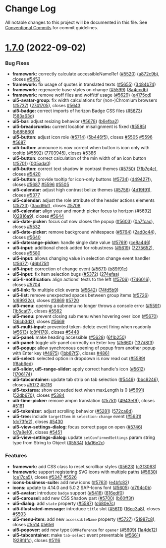 
<Meta title="Docs/Changelog/1.7.0" />



# Change Log

All notable changes to this project will be documented in this file.
See [Conventional Commits](https://conventionalcommits.org) for commit guidelines.

# [1.7.0](https://github.com/SAP/ui5-webcomponents/compare/v1.6.0...v1.7.0) (2022-09-02)


### Bug Fixes

* **framework:** correctly calculate accessibleNameRef ([#5520](https://github.com/SAP/ui5-webcomponents/issues/5520)) ([a872c9b](https://github.com/SAP/ui5-webcomponents/commit/a872c9be58ee38f2d81d65e1a977cf7c80a380fd)), closes [#5452](https://github.com/SAP/ui5-webcomponents/issues/5452)
* **framework:** fix usage of quotes in translated texts ([#5655](https://github.com/SAP/ui5-webcomponents/issues/5655)) ([3484b74](https://github.com/SAP/ui5-webcomponents/commit/3484b74c8ec940c2d5bd9cef72cc4185a703bcd4))
* **framework:** regenarete base styles on change ([#5599](https://github.com/SAP/ui5-webcomponents/issues/5599)) ([8a4ccdb](https://github.com/SAP/ui5-webcomponents/commit/8a4ccdb6d0139b996abcd5fb299232f2370360ee))
* **framework:** remove woff files and woff/ttf usage ([#5629](https://github.com/SAP/ui5-webcomponents/issues/5629)) ([e4175cd](https://github.com/SAP/ui5-webcomponents/commit/e4175cdf000ace65758e75fb70545edd872197b8))
* **ui5-avatar-group:** fix width calculations for (non-)Chromium browsers ([#5737](https://github.com/SAP/ui5-webcomponents/issues/5737)) ([2741705](https://github.com/SAP/ui5-webcomponents/commit/274170508f944d1cbcd3df7e2a66d7cc55a9c2cd)), closes [#5643](https://github.com/SAP/ui5-webcomponents/issues/5643)
* **ui5-badge:** correct imports of horizon Badge CSS files ([#5673](https://github.com/SAP/ui5-webcomponents/issues/5673)) ([583a63d](https://github.com/SAP/ui5-webcomponents/commit/583a63ddc93717fe3a7f047888ca964a53091415))
* **ui5-bar:** adjust resizing behavior ([#5678](https://github.com/SAP/ui5-webcomponents/issues/5678)) ([b6efba2](https://github.com/SAP/ui5-webcomponents/commit/b6efba285ef03c4a873dca92b328cb5c3d1ddf78))
* **ui5-breadcrumbs:** current location misalignment is fixed ([#5585](https://github.com/SAP/ui5-webcomponents/issues/5585)) ([b685860](https://github.com/SAP/ui5-webcomponents/commit/b685860f56ad8669969a5d7df087ea26cdaf8351))
* **ui5-button:** adjust icon role ([#5714](https://github.com/SAP/ui5-webcomponents/issues/5714)) ([5b446f5](https://github.com/SAP/ui5-webcomponents/commit/5b446f52d2634ba400f2fbe2938d48fdd6c056af)), closes [#5505](https://github.com/SAP/ui5-webcomponents/issues/5505) [#5596](https://github.com/SAP/ui5-webcomponents/issues/5596) [#5687](https://github.com/SAP/ui5-webcomponents/issues/5687)
* **ui5-button:** announce is now correct when button is icon only with tooltip ([#5592](https://github.com/SAP/ui5-webcomponents/issues/5592)) ([7703945](https://github.com/SAP/ui5-webcomponents/commit/77039457ce0492894e416cdd0ecac0f9baaf8746)), closes [#5386](https://github.com/SAP/ui5-webcomponents/issues/5386)
* **ui5-button:** correct calculation of the min width of an icon button ([#5701](https://github.com/SAP/ui5-webcomponents/issues/5701)) ([005ada0](https://github.com/SAP/ui5-webcomponents/commit/005ada03f47f9b7657cf714cee4bfe3f6559acc8))
* **ui5-button:** correct text shadow in contrast themes ([#5750](https://github.com/SAP/ui5-webcomponents/issues/5750)) ([7fb7e4c](https://github.com/SAP/ui5-webcomponents/commit/7fb7e4cc4aa7dc6a7566226fc46513441e39cfde)), closes [#5420](https://github.com/SAP/ui5-webcomponents/issues/5420)
* **ui5-button:** provide tooltip for icon-only buttons ([#5734](https://github.com/SAP/ui5-webcomponents/issues/5734)) ([d49427f](https://github.com/SAP/ui5-webcomponents/commit/d49427f4a07d1f1c744bbc8f9964307662718440)), closes [#5687](https://github.com/SAP/ui5-webcomponents/issues/5687) [#5596](https://github.com/SAP/ui5-webcomponents/issues/5596) [#5505](https://github.com/SAP/ui5-webcomponents/issues/5505)
* **ui5-calendar:** adjust high contrast belize themes ([#5756](https://github.com/SAP/ui5-webcomponents/issues/5756)) ([4d19f91](https://github.com/SAP/ui5-webcomponents/commit/4d19f91f13f355f35d97b702fb4c8ccba0118a4b)), closes [#5377](https://github.com/SAP/ui5-webcomponents/issues/5377)
* **ui5-calendar:** adjust the role attribute of the header actions elements ([#5723](https://github.com/SAP/ui5-webcomponents/issues/5723)) ([3acd9bf](https://github.com/SAP/ui5-webcomponents/commit/3acd9bf5b44b1de3d919e46a5292dfbdae2ad340)), closes [#5708](https://github.com/SAP/ui5-webcomponents/issues/5708)
* **ui5-calendar:** align year and month picker focus to horizon ([#5692](https://github.com/SAP/ui5-webcomponents/issues/5692)) ([02816a9](https://github.com/SAP/ui5-webcomponents/commit/02816a944f392aded156d4725fef86f9c5382746)), closes [#5644](https://github.com/SAP/ui5-webcomponents/issues/5644)
* **ui5-date-picker:** focus out now closes the popup ([#5603](https://github.com/SAP/ui5-webcomponents/issues/5603)) ([0a7fcac](https://github.com/SAP/ui5-webcomponents/commit/0a7fcac976f56c3598ebe20af9acde4d8d1cd2d0)), closes [#5532](https://github.com/SAP/ui5-webcomponents/issues/5532)
* **ui5-date-picker:** remove background whitespace ([#5764](https://github.com/SAP/ui5-webcomponents/issues/5764)) ([2ad0c44](https://github.com/SAP/ui5-webcomponents/commit/2ad0c4480fbaea02ea8c5f6c25ab62490bddd641)), closes [#5640](https://github.com/SAP/ui5-webcomponents/issues/5640)
* **ui5-daterange-picker:** handle single date value ([#5769](https://github.com/SAP/ui5-webcomponents/issues/5769)) ([ce8a446](https://github.com/SAP/ui5-webcomponents/commit/ce8a446b32cd56b2e6d547c8f75b1f56b5426c99))
* **ui5-input:** additional check added for robustness ([#5619](https://github.com/SAP/ui5-webcomponents/issues/5619)) ([7275652](https://github.com/SAP/ui5-webcomponents/commit/72756520d7d7183bcee8db94ccd7e0e817024ff5)), closes [#5580](https://github.com/SAP/ui5-webcomponents/issues/5580)
* **ui5-input:** allows changing value in selection change event handler ([#5677](https://github.com/SAP/ui5-webcomponents/issues/5677)) ([46b175f](https://github.com/SAP/ui5-webcomponents/commit/46b175f8a6e1ff52adb6b1bf237e8df5fc482455))
* **ui5-input:** correction of change event ([#5671](https://github.com/SAP/ui5-webcomponents/issues/5671)) ([b89f91c](https://github.com/SAP/ui5-webcomponents/commit/b89f91c0a2f8afb336f2269cc441566b3ebfdd2c))
* **ui5-input:** fix item selection bugs ([#5372](https://github.com/SAP/ui5-webcomponents/issues/5372)) ([274efaa](https://github.com/SAP/ui5-webcomponents/commit/274efaaa212e3152d27665f1809e649a75f67001))
* **ui5-li-notification:** align actions' texts to the left ([#5706](https://github.com/SAP/ui5-webcomponents/issues/5706)) ([f746016](https://github.com/SAP/ui5-webcomponents/commit/f746016d6311080fc189079943c273e7e6e21946)), closes [#5704](https://github.com/SAP/ui5-webcomponents/issues/5704)
* **ui5-link:** fix multiple click events ([#5642](https://github.com/SAP/ui5-webcomponents/issues/5642)) ([74fd5b9](https://github.com/SAP/ui5-webcomponents/commit/74fd5b91fd83bf28c0f4347df92b3721eb11577d))
* **ui5-list:** remove unexpected spaces between group items ([#5726](https://github.com/SAP/ui5-webcomponents/issues/5726)) ([d69932c](https://github.com/SAP/ui5-webcomponents/commit/d69932c02afec12d0b9d6c600459abe1a1673395)), closes [#3869](https://github.com/SAP/ui5-webcomponents/issues/3869) [#5720](https://github.com/SAP/ui5-webcomponents/issues/5720)
* **ui5-menu:** opening a submenu no longer throws a console error ([#5591](https://github.com/SAP/ui5-webcomponents/issues/5591)) ([1b5caf7](https://github.com/SAP/ui5-webcomponents/commit/1b5caf761079017d7edbe4bff2fa9949390896f8)), closes [#5582](https://github.com/SAP/ui5-webcomponents/issues/5582)
* **ui5-menu:** prevent closing sub menu when hovering over icon ([#5670](https://github.com/SAP/ui5-webcomponents/issues/5670)) ([36cb3d2](https://github.com/SAP/ui5-webcomponents/commit/36cb3d20b2c51920f7bb31b2a44895060e456977)), closes [#5669](https://github.com/SAP/ui5-webcomponents/issues/5669)
* **ui5-multi-input:** prevented token-delete event firing when readonly ([#5613](https://github.com/SAP/ui5-webcomponents/issues/5613)) ([c8f4178](https://github.com/SAP/ui5-webcomponents/commit/c8f417819a8628afeff2ca496a4d72335190463e)), closes [#5448](https://github.com/SAP/ui5-webcomponents/issues/5448)
* **ui5-panel:** make heading accessible ([#5628](https://github.com/SAP/ui5-webcomponents/issues/5628)) ([6f1b250](https://github.com/SAP/ui5-webcomponents/commit/6f1b250813d858baaeabada4996daecfb8da9a08))
* **ui5-panel:** toggle ui5-panel correctly on Enter key ([#5660](https://github.com/SAP/ui5-webcomponents/issues/5660)) ([137d8f3](https://github.com/SAP/ui5-webcomponents/commit/137d8f395b7ebd6df2f180a6fcec83bdb959b931))
* **ui5-popup:** allow synchronous opening of popup from another popup with Enter key ([#4975](https://github.com/SAP/ui5-webcomponents/issues/4975)) ([1bb87f5](https://github.com/SAP/ui5-webcomponents/commit/1bb87f5a3ced8b11741deec6e64a6ad6a0af08cf)), closes [#4861](https://github.com/SAP/ui5-webcomponents/issues/4861)
* **ui5-select:** selected option in dropdown is now read out ([#5589](https://github.com/SAP/ui5-webcomponents/issues/5589)) ([f8ab6ed](https://github.com/SAP/ui5-webcomponents/commit/f8ab6ede3ff8ee1b972c0cdeb8399d446b4888b0))
* **ui5-slider, ui5-range-slider:** apply correct handle's icon ([#5612](https://github.com/SAP/ui5-webcomponents/issues/5612)) ([1706174](https://github.com/SAP/ui5-webcomponents/commit/1706174a9f052f293d87338b7cb00241b911d9d4))
* **ui5-tabcontainer:** update tab strip on tab selection ([#5449](https://github.com/SAP/ui5-webcomponents/issues/5449)) ([bbc9246](https://github.com/SAP/ui5-webcomponents/commit/bbc9246647854a4a509a6fe9c368cfd89a9cddb9)), closes [#5172](https://github.com/SAP/ui5-webcomponents/issues/5172) [#5116](https://github.com/SAP/ui5-webcomponents/issues/5116)
* **ui5-textarea:** show exceeded text when maxLength is 0 ([#5691](https://github.com/SAP/ui5-webcomponents/issues/5691)) ([52db670](https://github.com/SAP/ui5-webcomponents/commit/52db67087dfbcd61770755b6220a73fe1fe0195a)), closes [#5384](https://github.com/SAP/ui5-webcomponents/issues/5384)
* **ui5-time-picker:** remove ampm translation ([#5751](https://github.com/SAP/ui5-webcomponents/issues/5751)) ([4943ef9](https://github.com/SAP/ui5-webcomponents/commit/4943ef94683b197e1a3ee6c9995e05187d9b52d2)), closes [#5181](https://github.com/SAP/ui5-webcomponents/issues/5181)
* **ui5-tokenizer:** adjust scrolling behavior ([#5281](https://github.com/SAP/ui5-webcomponents/issues/5281)) ([572ca8d](https://github.com/SAP/ui5-webcomponents/commit/572ca8d58ccb6e189d4874c0f77b8558e1987a70))
* **ui5-tree:** include `targetItem` in `selection-change` event ([#5631](https://github.com/SAP/ui5-webcomponents/issues/5631)) ([dc73fe2](https://github.com/SAP/ui5-webcomponents/commit/dc73fe284ef23200c734f4d62308bd9ace2e0fcf)), closes [#5430](https://github.com/SAP/ui5-webcomponents/issues/5430)
* **ui5-view-settings-dialog:** focus correct page on open ([#5746](https://github.com/SAP/ui5-webcomponents/issues/5746)) ([d7a8e10](https://github.com/SAP/ui5-webcomponents/commit/d7a8e10e069a8d6df8aff4acf2d2de2eaa7d081d)), closes [#5451](https://github.com/SAP/ui5-webcomponents/issues/5451)
* **ui5-view-settings-dialog:** update `setConfirmedSettings` param string type from String to Object ([#5534](https://github.com/SAP/ui5-webcomponents/issues/5534)) ([da16e2c](https://github.com/SAP/ui5-webcomponents/commit/da16e2c6ea44cd4c500931b1ae2db17434391125))


### Features

* **framework:** add CSS class to reset scrollbar styles ([#5623](https://github.com/SAP/ui5-webcomponents/issues/5623)) ([c3f3063](https://github.com/SAP/ui5-webcomponents/commit/c3f306383f971744886b99cc60911dcba924720b))
* **framework:** support registering SVG icons with multiple paths ([#5630](https://github.com/SAP/ui5-webcomponents/issues/5630)) ([ce17ca5](https://github.com/SAP/ui5-webcomponents/commit/ce17ca559ce507b8e10f20d7f80dab48908a8305)), closes [#5347](https://github.com/SAP/ui5-webcomponents/issues/5347) [#5526](https://github.com/SAP/ui5-webcomponents/issues/5526)
* **icons-business-suite:** add new icons ([#5763](https://github.com/SAP/ui5-webcomponents/issues/5763)) ([e4bfc82](https://github.com/SAP/ui5-webcomponents/commit/e4bfc82a555cceb8091f908adb20b9a7a6564800))
* **icons:** update to 4.14.0 and 5.0.2 SAP-Icons font ([#5605](https://github.com/SAP/ui5-webcomponents/issues/5605)) ([d794c0b](https://github.com/SAP/ui5-webcomponents/commit/d794c0b84ea03581cd969a84dc5c05383ec91b60))
* **ui5-avatar:** introduce `badge` support ([#5418](https://github.com/SAP/ui5-webcomponents/issues/5418)) ([816edf0](https://github.com/SAP/ui5-webcomponents/commit/816edf048ddeb67bc6332d85d38bb93431a6b1fb))
* **ui5-carousel:** add new CSS Shadow part ([#5700](https://github.com/SAP/ui5-webcomponents/issues/5700)) ([b60ff3f](https://github.com/SAP/ui5-webcomponents/commit/b60ff3ff0bfd48af58838ef1b40d4bbe5f7cab76))
* **ui5-dialog:** add `state` property ([#5587](https://github.com/SAP/ui5-webcomponents/issues/5587)) ([c680e7c](https://github.com/SAP/ui5-webcomponents/commit/c680e7cb3a1e1cc6e34ff1ac11b106c8314c04e9))
* **ui5-illustrated-message:** introduce `title` slot ([#5611](https://github.com/SAP/ui5-webcomponents/issues/5611)) ([16ec3a8](https://github.com/SAP/ui5-webcomponents/commit/16ec3a8b1a84fd9b32cc635050f5ff2aefc4c5c2)), closes [#5503](https://github.com/SAP/ui5-webcomponents/issues/5503)
* **ui5-menu-item:** add new `accessibleName` property ([#5727](https://github.com/SAP/ui5-webcomponents/issues/5727)) ([51987c8](https://github.com/SAP/ui5-webcomponents/commit/51987c8db1b3d152c585cb242fcb05dd54e6b80d)), closes [#5514](https://github.com/SAP/ui5-webcomponents/issues/5514) [#5656](https://github.com/SAP/ui5-webcomponents/issues/5656)
* **ui5-popover:** add new type `DOMReference` for `opener` ([#5609](https://github.com/SAP/ui5-webcomponents/issues/5609)) ([1a4de12](https://github.com/SAP/ui5-webcomponents/commit/1a4de12b37a2cb82be2af010758f4641acf7385d))
* **ui5-tabcontainer:** make `tab-select` event preventable ([#5661](https://github.com/SAP/ui5-webcomponents/issues/5661)) ([928f4fc](https://github.com/SAP/ui5-webcomponents/commit/928f4fc62181aa4e562eec4d8e06b5e39918c9b2)), closes [#5116](https://github.com/SAP/ui5-webcomponents/issues/5116)
<Footer />
